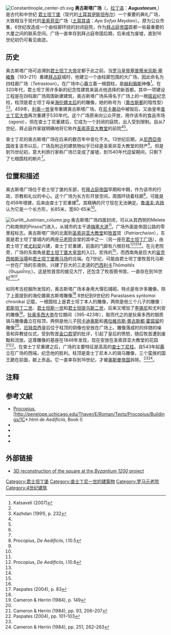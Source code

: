 [[File:Constantinople_center-zh.svg|thumb]]
'''奥古斯塔广场'''（{{lang-el|{{Polytonic|Αὐγουσταῖον}}}}，[[拉丁语|拉丁语]]：'''''Augustaeum''''',{{cref|a}}）是古代和中世纪 [[君士坦丁堡|君士坦丁堡]]（现代的[[土耳其|土耳其]][[伊斯坦布尔|伊斯坦布尔]]）一个重要的典礼广场，大致相当于现代的[[圣索菲亚大教堂|圣索菲亚]]广场（[[土耳其语|土耳其语]]：''Aya Sofya Meydanı''）。原为公众市集，6世纪改造成一个由柱廊环绕的封闭庭院，作为[[拜占庭帝国|拜占庭帝国]]首都一些最重要的大厦之间的联系空间。广场一直幸存到拜占庭帝国后期，后来成为废墟，直到16世纪初仍可看见痕迹。

==历史==
奥古斯塔广场可追溯到[[君士坦丁大帝|君士坦丁大帝]]定都于此之前。当[[罗马皇帝|罗马皇帝]][[塞普蒂米烏斯·塞維魯|塞普蒂米烏斯·塞維魯]]（193–211）重建[[拜占庭|拜占庭]]城时，他建立一个由柱廊包围的大广场，因此命名为四柱廊广场（''Tetrastoon''）。在广场中心矗立着一根圆柱，是[[赫利俄斯|赫利俄斯]]神像<ref name="EHW">Katsaveli (2007)</ref>。在320年代，君士坦丁用许多新的纪念性建筑来装点他选择的新首都。其中一项建设工程是在四柱廊广场周围新建建筑，奥古斯塔广场系得名于广场上的一根[[斑岩|斑岩]]纪念柱，柱顶是君士坦丁母亲[[圣海伦纳|海伦娜太后]]的的雕像，她的称号为{{tsl|en|Augusta (honorific)|奥古斯塔列表|奥古斯塔}}（[[奧古斯都_(稱號)|奧古斯都]]的陰性型）<ref name="EHW"/><ref name="ODB">Kazhdan (1991), p. 232</ref>。459年，[[利奥一世_(拜占庭)|利奥一世]]皇帝重建奥古斯塔广场。在[[尼卡暴动|尼卡暴动]]中被毁后，又由皇帝[[查士丁尼大帝|查士丁尼大帝]]再次重建于530年代。这个广场原来向公众开放，用作该市的食品市场（''agora''），但在查士丁尼重建后，它成为一个封闭的庭院，出入受到限制。自从7世纪，拜占庭作家就明确地将它称作[[圣索菲亚大教堂|圣索菲亚大教堂]]的前院<ref name="EHW"/><ref name="ODB"/>。

查士丁尼的奥古斯塔广场在后来的数百年中变化不大。13世纪后期，从[[尼西亞帝国|尼西亞帝国]]收复该市以后，广场及附近的建筑物似乎已经是圣索非亚大教堂的财产<ref name="EHW"/>。但是到15世纪初，意大利旅行家{{tsl|en|Cristoforo Buondelmonti|克里斯托福罗·布隆戴蒙提}}称广场已变成了废墟，到1540年代{{tsl|en|Pierre Gilles|皮埃尔·吉尔斯}}逗留期间，只剩下了七根圆柱的断片<ref name="EHW"/>。

==位置和描述==
奥古斯塔广场位于君士坦丁堡的东部，在[[拜占庭帝国|拜占庭帝国]]早期和中期，作为该市的行政，宗教和礼仪的中心。这个广场为长方形开放空间，周围环绕着柱廊<ref name=Procopius5>Procopius, ''De Aedificiis'', I.10.5</ref>，可能是在459年增建，后来由查士丁尼重建<ref name="EHW"/>。其精确的尺寸现在无法确定。[[鲁道夫·吉扬|鲁道夫·吉扬]]认为它是一个长方形，长85米，宽60-65米<ref name="EHW"/>。

[[Image:Gurlitt_Justinian_column.jpg|thumb]]
奥古斯塔广场四面封闭，可以从其西侧的Melete门和南侧的Pinsos门进入，从城市的主干道[[梅塞大道|梅塞大道]]<ref name="EHW"/>。广场外面是帝国公路的零里程标志{{tsl|en|Milion|米立安}}。奥古斯塔广场的北面到[[圣索非亚大教堂|圣索非亚大教堂]]和[[君士坦丁堡普世牧首|牧首]]宫（'' Patriarcheion ''），东面是君士坦丁堡城内的两座[[元老院|元老院]]会堂的其中之一（另一座在[[君士坦丁广场|君士坦丁广场]]），由君士坦丁或[[尤利安|尤利安]]兴建，查士丁尼重建，前面的门廊有六根巨柱<ref>Procopius, ''De Aedificiis'', I.10.6</ref><ref name="EHW"/><ref name="ODB"/>。在元老院旁，广场的东南角是[[君士坦丁堡大皇宫|君士坦丁堡大皇宫]]的入口，宏伟的{{tsl|en|Chalke|查爾克大門}}<ref name=Procopius5/>，而西南角是巨大的[[宙克西帕斯浴場|宙克西帕斯浴場]]和[[君士坦丁堡赛马场|君士坦丁堡赛马场]]的北端。在7世纪，可能由君士坦丁堡牧首托马斯一世在广场的东南侧，兴建了巨大的三走道的[[巴西利卡|巴西利卡]]''Thōmaitēs''（Θωμαΐτης）。这是牧首宫的接见大厅，还包含了牧首图书馆，一直存在到16世纪<ref name="EHW"/><ref>Paspates (2004), p. 83</ref>。 

如同考古挖掘所发现的，奥古斯塔广场本身用大理石铺砌，特点是有许多雕像，除了上面提到的海伦娜奥古斯塔雕像<ref name="EHW"/> 8世纪到9世纪的 Parastaseis syntomoi chronikai 记载，一根圆柱上是君士坦丁本人的雕像，两侧是他三个儿子的雕像：[[君士坦丁二世|君斯坦丁二世]]、[[君士坦斯一世|君士坦斯一世]]和[[君士坦提乌斯二世|君士坦提乌斯二世]]，后来又增加了[[李锡尼|李锡尼]]和尤利安的雕像<ref name="Parastaseis149">Cameron & Herrin (1984), p. 149</ref>。[[狄奥多西大帝|狄奥多西大帝]]在位期间（395-423年），取而代之的是狄奥多西的银质骑马雕像矗立在柱顶，两侧是他儿子[[阿卡迪奥斯|阿卡迪奥斯]]和[[弗拉維烏斯·奧古斯都·霍諾留|弗拉維烏斯·奧古斯都·霍諾留]]的雕像<ref name="Parastaseis149"/>。[[欧多克西亚|厄特克西]]皇后位于柱顶的铜像也安放在广场上。雕像落成时的伴随的噪音和异教徒仪式，受到牧首[[金口若望|金口若望]]的批评，引起了皇后的愤怒，随后牧首遭到废黜和流放。这尊雕像的基座在1848年发现，现在安放在圣索菲亚大教堂的花园<ref>Cameron & Herrin (1984), pp. 93, 206–207</ref><ref>Paspates (2004), pp. 101–103</ref>。在查士丁尼重建之后，广场的主要特征是高高的[[查士丁尼柱|查士丁尼柱]]，自543年起矗立在广场的西端，纪念他的胜利。柱顶是查士丁尼本人的骑马雕像，三个蛮族的国王跪在前面，献上贡品。它一直幸存到16世纪，才被[[奥斯曼帝国|奥斯曼帝国]]拆除。<ref name="ODB"/><ref>Cameron & Herrin (1984), pp. 251, 262–263</ref>。

==注释==
<div class="references-small">
{{Cnote|a|Also found in the sources as: {{Polytonic|Αὐγουστέων or Αὐγουστεών}}, ''Augousteōn''; {{Polytonic|Αὐγουστίον}}, ''Augoustion''; {{Polytonic|Αὐγουστεῖον}}, ''Augousteion'', and hence in the corrupted form {{Polytonic|Γουστεῖον}}, ''Gousteion''. The name first appears in Latin in the ''[[Notitia_Urbis_Constantinopolitanae|Notitia Urbis Constantinopolitanae]]'' of ca. 425.<ref name="EHW"/>}}</div>

==参考文献==
{{Reflist|2}}
*[[Procopius|Procopius]], [http://penelope.uchicago.edu/Thayer/E/Roman/Texts/Procopius/Buildings/1C*.html ''de Aedificiis'', Book I]
* {{cite book | last1=Cameron | first1=Averil | last2=Herrin | first2=Judith | title=Constantinople in the early eighth century: the Parastaseis syntomoi chronikai (introduction, translation, and commentary) | url=https://archive.org/details/constantinoplein0000unse | publisher=Brill Archive | year=1984 | isbn=978-9004070103}}
* {{cite web |last=Katsaveli |first=Olga |title=Augustaion |work= |publisher=Encyclopedia of the Hellenic World, Constantinople |date=2007-11-07 |url=http://kassiani.fhw.gr/l.aspx?id=11745 |format= |doi= |accessdate=2009-09-25 |deadurl=yes |archiveurl=https://web.archive.org/web/20140426235604/http://kassiani.fhw.gr/l.aspx?id=11745 |archivedate=2014-04-26 }}
* {{cite book | editor-first = Alexander | editor-last = Kazhdan |editor-link=Alexander Kazhdan | title = [[Oxford_Dictionary_of_Byzantium|Oxford Dictionary of Byzantium]] | publisher = Oxford University Press | year = 1991 | isbn = 978-0-19-504652-6}}
*{{cite book | title=The Great Palace of Constantinople | last=Paspates | first=A. G. | origyear=1893 | year=2004 | publisher=Kessinger Publishing | isbn=0766196178 | url=http://books.google.com/books?id=5ETkj98KKqYC | access-date=2011-01-16 | archive-date=2013-06-13 | archive-url=https://web.archive.org/web/20130613083732/http://books.google.com/books?id=5ETkj98KKqYC | dead-url=no }}

==外部链接==
* [http://www.byzantium1200.com/augustaion.html 3D reconstruction of the square at the ''Byzantium 1200'' project]{{Wayback|url=http://www.byzantium1200.com/augustaion.html |date=20090427090630 }}

[[Category:君士坦丁堡|Category:君士坦丁堡]]
[[Category:查士丁尼一世的建築物|Category:查士丁尼一世的建築物]]
[[Category:罗马元老院|Category:罗马元老院]]
[[Category:4世纪建筑|Category:4世纪建筑]]